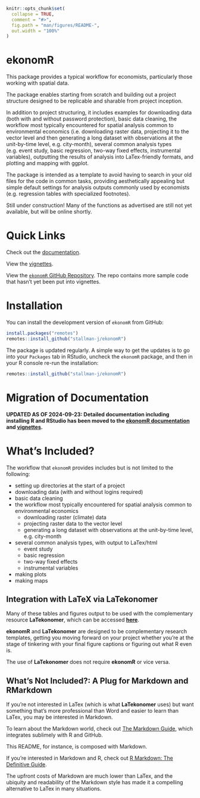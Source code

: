 <!-- README.md is generated from README.Rmd. Please edit that file -->

```r
knitr::opts_chunk$set(
  collapse = TRUE,
  comment = "#>",
  fig.path = "man/figures/README-",
  out.width = "100%"
)
```

<!-- The README.md is the thing that goes on the Github REPO page Here: https://github.com/stallman-j/ekonomR. The index.md  goes here: https://stallman-j.github.io/ekonomR/. Are they basically the same document? yes.-->

# ekonomR


This package provides a typical workflow for economists, particularly those working with spatial data.

The package enables starting from scratch and building out a project structure designed to be replicable and sharable from project inception. 
    
In addition to project structuring, it includes examples for downloading data (both with and without password protection), basic data cleaning, the workflow most typically encountered for spatial analysis common to environmental economics (i.e. downloading raster data, projecting it to the vector level and then generating a long dataset with observations at the unit-by-time level, e.g. city-month), several common analysis types (e.g. event study, basic regression, two-way fixed effects, instrumental variables), outputting the results of analysis into LaTex-friendly formats, and plotting and mapping with ggplot.
    
The package is intended as a template to avoid having to search in your old files for the code in common tasks, providing aesthetically appealing but simple default settings for analysis outputs commonly used by economists (e.g. regression tables with specialized footnotes). 

Still under construction! Many of the functions as advertised are still not yet available, but will be online shortly.


# Quick Links

Check out the [documentation](https://stallman-j.github.io/ekonomR/documentation/documentation/).

View the [vignettes](https://stallman-j.github.io/ekonomR/vignettes/vignettes/).

View the [`ekonomR` GitHub Repository](https://github.com/stallman-j/ekonomR). The repo contains more sample code that hasn't yet been put into vignettes.


# Installation

You can install the development version of `ekonomR` from GitHub:

``` r
install.packages("remotes")
remotes::install_github("stallman-j/ekonomR")
```

The package is updated regularly. A simple way to get the updates is to go into your `Packages` tab in RStudio, uncheck the `ekonomR` package, and then in your R console re-run the installation:

``` r
remotes::install_github("stallman-j/ekonomR")
```

# Migration of Documentation

**UPDATED AS OF 2024-09-23: Detailed documentation including installing R and RStudio has been moved to the [ekonomR documentation](https://stallman-j.github.io/ekonomR/documentation/documentation/) and [vignettes](https://stallman-j.github.io/ekonomR/vignettes/vignettes/).** 

# What's Included?

The workflow that `ekonomR` provides includes but is not limited to the following:

- setting up directories at the start of a project
- downloading data (with and without logins required)
- basic data cleaning
- the workflow most typically encountered for spatial analysis common to environmental economics
    - downloading raster (climate) data
    - projecting raster data to the vector level
    - generating a long dataset with observations at the unit-by-time level, e.g. city-month
- several common analysis types, with output to LaTex/html
    - event study
    - basic regression
    - two-way fixed effects
    - instrumental variables
- making plots
- making maps

## Integration with LaTeX via LaTekonomer

Many of these tables and figures output to be used with the complementary resource **LaTekonomer**, which can be accessed [**here**](https://stallman-j.github.io/LaTekonomer).  

**ekonomR** and **LaTekonomer**  are designed to be complementary research templates, getting you moving forward on your project whether you're at the stage of tinkering with your final figure captions or figuring out what R even is.

The use of **LaTekonomer** does not require **ekonomR** or vice versa.

## What's Not Included?: A Plug for Markdown and RMarkdown

If you're not interested in LaTex (which is what **LaTekonomer** uses) but want something that's more professional than Word and easier to learn than LaTex, you may be interested in Markdown. 

To learn about the Markdown world, check out [The Markdown Guide](https://www.markdownguide.org/book/), which integrates sublimely with R and GitHub. 

This README, for instance, is composed with Markdown. 

If you're interested in Markdown and R, check out [R Markdown: The Definitive Guide](https://bookdown.org/yihui/rmarkdown/). 

The upfront costs of Markdown are much lower than LaTex, and the ubiquity and readability of the Markdown style has made it a compelling alternative to LaTex in many situations.
